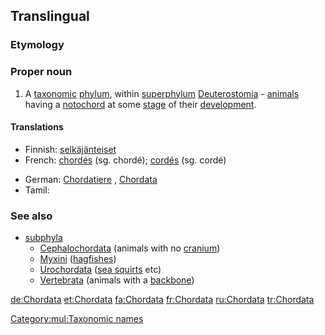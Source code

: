 ==Translingual==

===Etymology===
{{etyl|la|mul}} {{term|chorda||[[chord]], [[catgut]], [[string]]|lang=la}}

===Proper noun===
{{wikipedia}}
{{head|mul|proper noun}}

# A [[taxonomic]] [[phylum]], within [[superphylum]] [[Deuterostomia]] - [[animal]]s having a [[notochord]] at some [[stage]] of their [[development]].

====Translations====
{{trans-top|a taxonomic phylum, within superphylum Deuterostomia}}
* Finnish: [[selkäjänteiset]]
* French: [[chordés]] {{m|p}}  (sg. chordé); [[cordés]] {{m|p}}  (sg. cordé)
{{trans-mid}}
* German: [[Chordatiere]] {{f|p}}, [[Chordata]] {{n|p}}
* Tamil: {{t|ta|முதுகுநாணிகள்|tr=mutukunaanikal|sc=Taml}}
{{trans-bottom}}

===See also===
{{wikispecies}}
* [[subphyla]]
** [[Cephalochordata]] (animals with no [[cranium]])
** [[Myxini]] ([[hagfish]]es)
** [[Urochordata]] ([[sea squirt]]s etc)
** [[Vertebrata]] (animals with a [[backbone]])

[[Category:mul:Taxonomic names]]

[[de:Chordata]]
[[et:Chordata]]
[[fa:Chordata]]
[[fr:Chordata]]
[[ru:Chordata]]
[[tr:Chordata]]